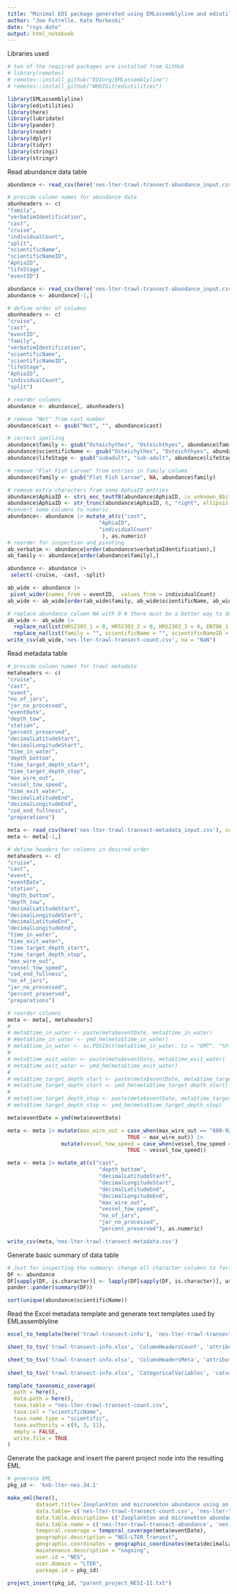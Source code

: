 ```yaml
---
title: "Minimal EDI package generated using EMLassemblyline and ediutilities"
author: "Joe Futrelle, Kate Morkeski"
date: "rsys.date"
output: html_notebook
---
```


Libraries used

```r
# two of the required packages are installed from GitHub
# library(remotes)
# remotes::install_github("EDIorg/EMLassemblyline")
# remotes::install_github("WHOIGit/ediutilities")

library(EMLassemblyline)
library(ediutilities)
library(here)
library(lubridate)
library(pander)
library(readr)
library(dplyr)
library(tidyr)
library(stringi)
library(stringr)

```

Read abundance data table

```r

abundance <- read_csv(here('nes-lter-trawl-transect-abundance_input.csv'))

# provide column names for abundance data
abunheaders <- c(
"family",
"verbatimIdentification",
"cast",
"cruise",
"individualCount",
"split",
"scientificName",
"scientificNameID",
"AphiaID",
"lifeStage",
"eventID")

abundance <- read_csv(here('nes-lter-trawl-transect-abundance_input.csv'), col_names = abunheaders)
abundance <- abundance[-1,]

# define order of columns
abunheaders <- c(
"cruise",
"cast",
"eventID",
"family",
"verbatimIdentification",
"scientificName",
"scientificNameID",
"lifeStage",
"AphiaID",
"individualCount",
"split")

# reorder columns 
abundance <- abundance[, abunheaders]

# remove "Net" from cast number
abundance$cast <- gsub("Net", "", abundance$cast)

# correct spelling
abundance$family <- gsub("Osteichythes", "Osteichthyes", abundance$family)
abundance$scientificName <- gsub("Osteichythes", "Osteichthyes", abundance$scientificName)
abundance$lifeStage <- gsub("subadult", "sub-adult", abundance$lifeStage)

# remove "Flat Fish Larvae" from entries in family column
abundance$family <- gsub("Flat Fish Larvae", NA, abundance$family)

# remove extra characters from some AphiaID entries
abundance$AphiaID <- stri_enc_toutf8(abundance$AphiaID, is_unknown_8bit = TRUE, validate = TRUE)
abundance$AphiaID <- str_trunc(abundance$AphiaID, 6, "right", ellipsis = "")
#convert some columns to numeric 
abundance<- abundance |> mutate_at(c("cast", 
                             "AphiaID",
                             "individualCount"
                              ), as.numeric)
# reorder for inspection and pivoting
ab_verbatim <- abundance[order(abundance$verbatimIdentification),]
ab_family <- abundance[order(abundance$family),]

abundance <- abundance |> 
 select(-cruise, -cast, -split) 

ab_wide <- abundance |> 
 pivot_wider(names_from = eventID,  values_from = individualCount)  
ab_wide <- ab_wide[order(ab_wide$family, ab_wide$scientificName, ab_wide$verbatimIdentification),]

# replace abundance column NA with 0 # there must be a better way to do this
ab_wide <- ab_wide |> 
  replace_na(list(HRS2303_1 = 0, HRS2303_2 = 0, HRS2303_3 = 0, EN706_1 = 0, EN706_2= 0, EN706_3= 0, AR77_3= 0, AR77_4= 0, AR77_5 = 0)) |>
  replace_na(list(family = "", scientificName = "", scientificNameID = ""))
write_csv(ab_wide,'nes-lter-trawl-transect-count.csv', na = "NaN")

```

Read metadata table

```r
  
# provide column names for trawl metadata
metaheaders <- c(
"cruise",
"cast",
"event",
"no_of_jars", 
"jar_no_processed",
"eventDate",
"depth_tow",
"station",
"percent_preserved",
"decimalLatitudeStart",
"decimalLongitudeStart",
"time_in_water",
"depth_bottom",
"time_target_depth_start",
"time_target_depth_stop",
"max_wire_out",
"vessel_tow_speed",
"time_exit_water",
"decimalLatitudeEnd",
"decimalLongitudeEnd",
"cod_end_fullness",
"preparations")

meta <- read_csv(here('nes-lter-trawl-transect-metadata_input.csv'), col_names = metaheaders)
meta <- meta[-1,]

# define headers for columns in desired order
metaheaders <- c(
"cruise",
"cast",
"event",
"eventDate",
"station",
"depth_bottom",
"depth_tow",
"decimalLatitudeStart",
"decimalLongitudeStart",
"decimalLatitudeEnd",
"decimalLongitudeEnd",
"time_in_water",
"time_exit_water",
"time_target_depth_start",
"time_target_depth_stop",
"max_wire_out",
"vessel_tow_speed",
"cod_end_fullness",
"no_of_jars", 
"jar_no_processed",
"percent_preserved",
"preparations")

# reorder columns 
meta <- meta[, metaheaders]
# 
# meta$time_in_water <- paste(meta$eventDate, meta$time_in_water)
# #meta$time_in_water <- ymd_hm(meta$time_in_water)
# meta$time_in_water <- as.POSIXct(meta$time_in_water, tz = "GMT", "%Y-%m-%d %H:%M")
# 
# meta$time_exit_water <- paste(meta$eventDate, meta$time_exit_water)
# meta$time_exit_water <- ymd_hm(meta$time_exit_water)
# 
# meta$time_target_depth_start <- paste(meta$eventDate, meta$time_target_depth_start)
# meta$time_target_depth_start <- ymd_hm(meta$time_target_depth_start)
# 
# meta$time_target_depth_stop <- paste(meta$eventDate, meta$time_target_depth_stop)
# meta$time_target_depth_stop <- ymd_hm(meta$time_target_depth_stop)

meta$eventDate = ymd(meta$eventDate)

meta <- meta |> mutate(max_wire_out = case_when(max_wire_out == "608-928" ~ "928",
                                      TRUE ~ max_wire_out)) |>
                 mutate(vessel_tow_speed = case_when(vessel_tow_speed == "2-2.3" ~ "2.2",
                                      TRUE ~ vessel_tow_speed))

meta <- meta |> mutate_at(c("cast",
                             "depth_bottom",
                             "decimalLatitudeStart",
                             "decimalLongitudeStart",
                             "decimalLatitudeEnd",
                             "decimalLongitudeEnd",
                             "max_wire_out",
                             "vessel_tow_speed",
                             "no_of_jars",
                             "jar_no_processed",
                             "percent_preserved"), as.numeric)

write_csv(meta,'nes-lter-trawl-transect-metadata.csv')

```

Generate basic summary of data table

```r
# Just for inspecting the summary: change all character columns to factor
DF <- abundance
DF[sapply(DF, is.character)] <- lapply(DF[sapply(DF, is.character)], as.factor)
pander::pander(summary(DF))

sort(unique(abundance$scientificName))

```

Read the Excel metadata template and generate text templates used by
EMLassemblyline

```r
excel_to_template(here('trawl-transect-info'), 'nes-lter-trawl-transect', rights='CCBY', file_type=".md")

sheet_to_tsv('trawl-transect-info.xlsx', 'ColumnHeadersCount', 'attributes_nes-lter-trawl-transect-count.txt')

sheet_to_tsv('trawl-transect-info.xlsx', 'ColumnHeadersMeta', 'attributes_nes-lter-trawl-transect-metadata.txt')
 
sheet_to_tsv('trawl-transect-info.xlsx', 'CategoricalVariables', 'catvars_nes-lter-trawl-transect-count.txt')         

template_taxonomic_coverage(
  path = here(),
  data.path = here(),
  taxa.table = "nes-lter-trawl-transect-count.csv",
  taxa.col = "scientificName",
  taxa.name.type = "scientific",
  taxa.authority = c(9, 3, 11),
  empty = FALSE,
  write.file = TRUE
)

```
Generate the package and insert the parent project node into the resulting EML

```r
# generate EML
pkg_id <- 'knb-lter-nes.34.1'

make_eml(here(),
         dataset.title='Zooplankton and micronekton abundance using an Isaacs-Kidd Midwater trawl on Northeast U.S. Shelf Long Term Ecological Research (NES-LTER) Transect cruises, ongoing since 2023',
         data.table= c('nes-lter-trawl-transect-count.csv', 'nes-lter-trawl-transect-metadata.csv'),
         data.table.description= c('Zooplankton and micronekton abundance', 'Net tow metadata'),
         data.table.name = c('nes-lter-trawl-transect-abundance', 'nes-lter-trawl-transect-metadata'),
         temporal.coverage = temporal_coverage(meta$eventDate),
         geographic.description = "NES-LTER Transect",
         geographic.coordinates = geographic_coordinates(meta$decimalLatitudeStart, meta$decimalLongitudeStart),
         maintenance.description = "ongoing",
         user.id = "NES",
         user.domain = "LTER",
         package.id = pkg_id)

project_insert(pkg_id, "parent_project_NESI-II.txt")
```
